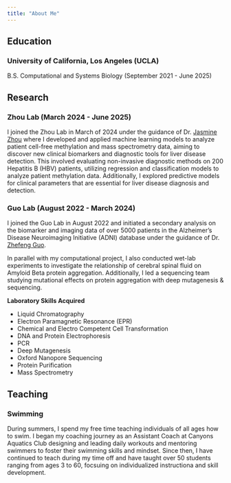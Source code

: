 ```yaml
---
title: "About Me"
---
```


## Education
### University of California, Los Angeles (UCLA)
B.S. Computational and Systems Biology (September 2021 - June 2025)

## Research
### Zhou Lab (March 2024 - June 2025)
I joined the Zhou Lab in March of 2024 under the guidance of Dr. <a href="https://www.uclahealth.org/departments/pathology/meet-our-faculty/xianghong-jasmine-zhou-phd">Jasmine Zhou</a> 
 where I developed and applied machine learning models to analyze patient cell-free methylation and mass spectrometry data, aiming to discover new clinical biomarkers and diagnostic tools for liver disease detection. This involved evaluating non-invasive diagnostic methods on 200 Hepatitis B (HBV) patients, utilizing regression and classification models to analyze patient methylation data. Additionally, I explored predictive models for clinical parameters that are essential for liver disease diagnosis and detection. 



### Guo Lab (August 2022 - March 2024)
I joined the Guo Lab in August 2022 and initiated a secondary analysis on the biomarker and imaging data of over 5000 patients in the Alzheimer’s Disease Neuroimaging Initiative (ADNI) database under the guidance of Dr.<a href="https://bri.ucla.edu/people/zhefeng-guo/"> Zhefeng Guo</a>.

In parallel with my computational project, I also conducted wet-lab experiments to investigate the relationship of cerebral spinal fluid on Amyloid Beta protein aggregation. Additionally, I led a sequencing team studying mutational effects on protein aggregation with deep mutagenesis & sequencing.


<strong> Laboratory Skills Acquired </strong>
<ul>
  <li>Liquid Chromatography</li>
  <li>Electron Paramagnetic Resonance (EPR)</li>
  <li>Chemical and Electro Competent Cell Transformation</li>
  <li>DNA and Protein Electrophoresis</li>
  <li>PCR</li>
  <li>Deep Mutagenesis</li>
  <li>Oxford Nanopore Sequencing</li>
  <li>Protein Purification</li>
  <li>Mass Spectrometry</li>
</ul>

## Teaching
### Swimming
During summers, I spend my free time teaching individuals of all ages how to swim. I began my coaching journey as an Assistant Coach at Canyons Aquatics Club designing and leading daily workouts and mentoring swimmers to foster their swimming skills and mindset. Since then, I have continued to teach during my time off and have taught over 50 students ranging from ages 3 to 60, focsuing on individualized instructiona and skill development.
